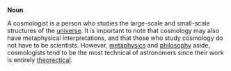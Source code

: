 '''Noun'''

A cosmologist is a person who studies the large-scale and small-scale structures of the [[universe]].  It is important to note that cosmology may also have metaphysical interpretations, and that those who study cosmology do not have to be scientists.  However, [[metaphysics]] and [[philosophy]] aside, cosmologists tend to be the most technical of astronomers since their work is entirely [[theorectical]].